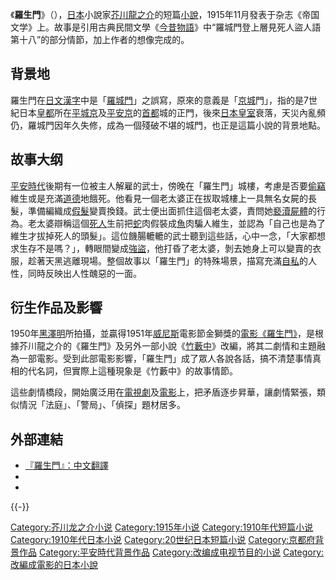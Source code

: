 {{Infobox Short story 
| name              =罗生门 | image                =[[File:Miniature_Model_of_Rajomon.jpg|230px]] <br />[[羅城門|羅城門]]復元模型（[[京都文化博物館|京都文化博物館]]）

| title_orig        = 
| translator        = 
| author            = [[芥川龙之介|芥川龙之介]]
| country           = {{JPN}}
| language          = [[日语|日语]]
| series            = 
| genre             = 短篇[[小说|小说]]
| published_in      = 《羅生門》| publication_type  =短篇小说
| publisher         =阿兰陀书房| media_type        = | pub_date          = 1917年5月
| chinese_pub_date  = 
| preceded_by       = 
| followed_by       = [[鼻子_(小说)|鼻子]]
}}
{{文學}}
《'''羅生門'''》（{{jpn|j=羅生門|hg=らしょうもん|rm=Rashōmon}}），[[日本|日本]]小說家[[芥川龍之介|芥川龍之介]]的短篇[[小說|小說]]，1915年11月發表于杂志《帝国文学》上。故事是引用古典民間文學《[[今昔物語|今昔物語]]》中“羅城門登上層見死人盜人語第十八”的部分情節，加上作者的想像完成的。

==背景地==
羅生門在[[日文|日文]][[漢字|漢字]]中是「[[羅城門|羅城門]]」之誤寫，原來的意義是「[[京城|京城]]門」，指的是7世紀日本[[皇都|皇都]]所在[[平城京|平城京]]及[[平安京|平安京]]的[[首都|首都]]城的正門，後來[[日本皇室|日本皇室]]衰落，天災內亂頻仍，羅城門因年久失修，成為一個殘破不堪的城門，也正是這篇小說的背景地點。

==故事大纲==
[[平安時代|平安時代]]後期有一位被主人解雇的武士，傍晚在「羅生門」城樓，考慮是否要[[偷竊|偷竊]]維生或是充滿[[道德|道德]]地餓死。他看見一個老太婆正在拔取城樓上一具無名女屍的長髮，準備編織成[[假髮|假髮]]變賣換錢。武士便出面抓住這個老太婆，責問她[[褻瀆|褻瀆]][[屍體|屍體]]的行為。老太婆辯稱這個[[死人|死人]]生前把[[蛇|蛇]]肉假裝成[[魚|魚]]肉騙人維生，並認為「自己也是為了維生才拔掉死人的頭髮」。這位饑腸轆轆的武士聽到這些話，心中一念，「大家都想求生存不是嗎？」，轉眼間變成[[強盜|強盜]]，他打昏了老太婆，剝去她身上可以變賣的衣服，趁著天黑逃離現場。整個故事以「羅生門」的特殊場景，描寫充滿[[自私|自私]]的人性，同時反映出人性醜惡的一面。

==衍生作品及影響==
1950年[[黑澤明|黑澤明]]所拍攝，並贏得1951年[[威尼斯|威尼斯]]電影節金獅獎的[[羅生門_(電影)|電影《羅生門》]]，是根據芥川龍之介的《羅生門》及另外一部小說《[[竹藪中|竹藪中]]》改編，將其二劇情和主題融為一部電影。受到此部電影影響，「羅生門」成了眾人各說各話，搞不清楚事情真相的代名詞，但實際上這種現象是《竹藪中》的故事情節。

這些劇情橋段，開始廣泛用在[[電視劇|電視劇]]及[[電影|電影]]上，把矛盾逐步昇華，讓劇情緊張，類似情況「法庭」、「警局」、「偵探」題材居多。

== 外部連結 ==
*[https://bearshosetsu.blogspot.com/2018/06/httpwww_26.html 『羅生門』：中文翻譯] {{Wayback|url=https://bearshosetsu.blogspot.com/2018/06/httpwww_26.html |date=20210121185320 }} 
*{{青空文庫|000879|127|新字新仮名}} 
*{{青空文庫|000879|22|新字新仮名|羅生門の後に}} 

{{Wikisource|羅生門}}
{{-}}
{{芥川龙之介}}
[[Category:芥川龙之介小说|Category:芥川龙之介小说]]
[[Category:1915年小说|Category:1915年小说]]
[[Category:1910年代短篇小说|Category:1910年代短篇小说]]
[[Category:1910年代日本小说|Category:1910年代日本小说]]
[[Category:20世纪日本短篇小说|Category:20世纪日本短篇小说]]
[[Category:京都府背景作品|Category:京都府背景作品]]
[[Category:平安時代背景作品|Category:平安時代背景作品]]
[[Category:改编成电视节目的小说|Category:改编成电视节目的小说]]
[[Category:改編成電影的日本小說|Category:改編成電影的日本小說]]